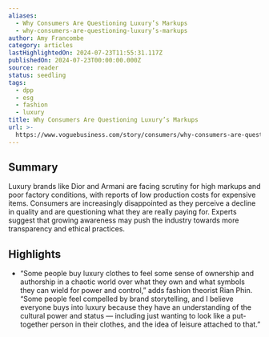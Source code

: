 ```yaml
---
aliases:
  - Why Consumers Are Questioning Luxury’s Markups
  - why-consumers-are-questioning-luxury’s-markups
author: Amy Francombe
category: articles
lastHighlightedOn: 2024-07-23T11:55:31.117Z
publishedOn: 2024-07-23T00:00:00.000Z
source: reader
status: seedling
tags:
  - dpp
  - esg
  - fashion
  - luxury
title: Why Consumers Are Questioning Luxury’s Markups
url: >-
  https://www.voguebusiness.com/story/consumers/why-consumers-are-questioning-luxurys-markups?uID=58ba29f6592c24ef0bdefa76114a43982a806c17a289ed758a3b0794fe834435&utm_campaign=VB_NEWS_Hilary_TUES_230724&utm_source=newsletter&utm_brand=vb&utm_mailing=VB_NEWS_Hilary_TUES_230724&utm_medium=email&utm_term=VB_VogueBusiness
---
```

## Summary

Luxury brands like Dior and Armani are facing scrutiny for high markups and poor factory conditions, with reports of low production costs for expensive items. Consumers are increasingly disappointed as they perceive a decline in quality and are questioning what they are really paying for. Experts suggest that growing awareness may push the industry towards more transparency and ethical practices.

## Highlights

- “Some people buy luxury clothes to feel some sense of ownership and authorship in a chaotic world over what they own and what symbols they can wield for power and control,” adds fashion theorist Rian Phin. “Some people feel compelled by brand storytelling, and I believe everyone buys into luxury because they have an understanding of the cultural power and status — including just wanting to look like a put-together person in their clothes, and the idea of leisure attached to that.”
